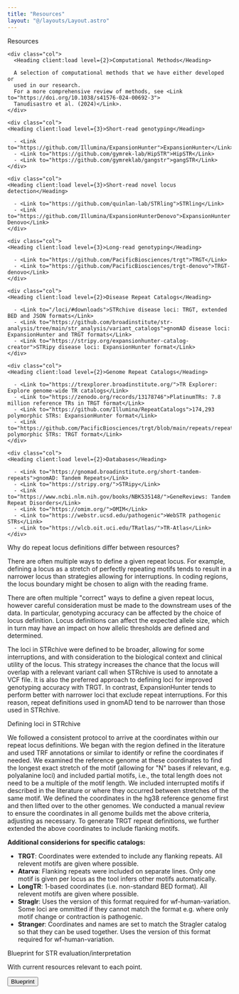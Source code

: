 ```yaml
---
title: "Resources"
layout: "@/layouts/Layout.astro"
---
```



<section>

<Heading client:load level={1}>
  Resources
</Heading>

</section>

<section>
  <div class={styles.grid}>

    <div class="col">
      <Heading client:load level={2}>Computational Methods</Heading>

      A selection of computational methods that we have either developed or
      used in our research.
      For a more comprehensive review of methods, see <Link to="https://doi.org/10.1038/s41576-024-00692-3">
      Tanudisastro et al. (2024)</Link>.
    </div>

    <div class="col">
    <Heading client:load level={3}>Short-read genotyping</Heading>

      - <Link to="https://github.com/Illumina/ExpansionHunter">ExpansionHunter</Link>
      - <Link to="https://github.com/gymrek-lab/HipSTR">HipSTR</Link>
      - <Link to="https://github.com/gymreklab/gangstr">gangSTR</Link>
    </div>

    <div class="col">
    <Heading client:load level={3}>Short-read novel locus detection</Heading>

      - <Link to="https://github.com/quinlan-lab/STRling">STRling</Link>
      - <Link to="https://github.com/Illumina/ExpansionHunterDenovo">ExpansionHunter Denovo</Link>
    </div>

    <div class="col">
    <Heading client:load level={3}>Long-read genotyping</Heading>

      - <Link to="https://github.com/PacificBiosciences/trgt">TRGT</Link>
      - <Link to="https://github.com/PacificBiosciences/trgt-denovo">TRGT-denovo</Link>
    </div>

  </div>
</section>

<section>
  <div class={styles.grid}>

    <div class="col">
    <Heading client:load level={2}>Disease Repeat Catalogs</Heading>

      - <Link to="/loci/#downloads">STRchive disease loci: TRGT, extended BED and JSON formats</Link>
      - <Link to="https://github.com/broadinstitute/str-analysis/tree/main/str_analysis/variant_catalogs">gnomAD disease loci: ExpansionHunter and TRGT formats</Link>
      - <Link to="https://stripy.org/expansionhunter-catalog-creator">STRipy disease loci: ExpansionHunter format</Link>
    </div>

    <div class="col">
    <Heading client:load level={2}>Genome Repeat Catalogs</Heading>

      - <Link to="https://trexplorer.broadinstitute.org/">TR Explorer: Explore genome-wide TR catalogs</Link>
      - <Link to="https://zenodo.org/records/13178746">PlatinumTRs: 7.8 million reference TRs in TRGT format</Link>
      - <Link to="https://github.com/Illumina/RepeatCatalogs">174,293 polymorphic STRs: ExpansionHunter format</Link>
      - <Link to="https://github.com/PacificBiosciences/trgt/blob/main/repeats/repeat_catalog.hg38.bed">174,293 polymorphic STRs: TRGT format</Link>
    </div>

    <div class="col">
    <Heading client:load level={2}>Databases</Heading>

      - <Link to="https://gnomad.broadinstitute.org/short-tandem-repeats">gnomAD: Tandem Repeats</Link>
      - <Link to="https://stripy.org/">STRipy</Link>
      - <Link to="https://www.ncbi.nlm.nih.gov/books/NBK535148/">GeneReviews: Tandem Repeat Disorders</Link>
      - <Link to="https://omim.org/">OMIM</Link>
      - <Link to="https://webstr.ucsd.edu/pathogenic">WebSTR pathogenic STRs</Link>
      - <Link to="https://wlcb.oit.uci.edu/TRatlas/">TR-Atlas</Link>
    </div>

  </div>
</section>

<section>

<Heading client:load level={3}>
  Why do repeat locus definitions differ between resources?
</Heading>

There are often multiple ways to define a given repeat locus.
For example, defining a locus as a stretch of perfectly repeating motifs tends to result in a narrower locus than strategies allowing for interruptions.
In coding regions, the locus boundary might be chosen to align with the reading frame.

There are often multiple "correct" ways to define a given repeat locus, however careful consideration must be made to the downstream uses of the data.
In particular, genotyping accuracy can be affected by the choice of locus definition. Locus definitions can affect the expected allele size, which in turn may have an impact on how allelic thresholds are defined and determined.

The loci in STRchive were defined to be broader, allowing for some interruptions, and with consideration to the biological context and clinical utility of the locus.
This strategy increases the chance that the locus will overlap with a relevant variant call when STRchive is used to annotate a VCF file.
It is also the preferred approach to defining loci for improved genotyping accuracy with <Link to="https://github.com/PacificBiosciences/trgt">TRGT</Link>.
In contrast, <Link to="https://github.com/Illumina/ExpansionHunter">ExpansionHunter</Link> tends to perform better with narrower loci that exclude repeat interruptions.
For this reason, repeat definitions used in <Link to="https://gnomad.broadinstitute.org/short-tandem-repeats">gnomAD</Link> tend to be narrower than those used in STRchive.

<Heading client:load level={3}>
  Defining loci in STRchive
</Heading>

We followed a consistent protocol to arrive at the coordinates within our repeat locus definitions.
We began with the region defined in the literature and used TRF annotations or similar to identify or refine the coordinates if needed.
We examined the reference genome at these coordinates to find the longest exact stretch of the motif (allowing for "N" bases if relevant, e.g. polyalanine loci) and included partial motifs, i.e., the total length does not need to be a multiple of the motif length.
We included interrupted motifs if described in the literature or where they occurred between stretches of the same motif. We defined the coordinates in the hg38 reference genome first and then lifted over to the other genomes.
We conducted a manual review to ensure the coordinates in all genome builds met the above criteria, adjusting as necessary.
To generate TRGT repeat definitions, we further extended the above coordinates to include flanking motifs.

**Additional considerions for specific catalogs:**

- **TRGT**: Coordinates were extended to include any flanking repeats. All relevent motifs are given where possible.
- **Atarva**: Flanking repeats were included on separate lines. Only one motif is given per locus as the tool infers other motifs automatically.
- **LongTR**: 1-based coordinates (i.e. non-standard BED format). All relevent motifs are given where possible.
- **Straglr**: Uses the version of this format required for <Link to="https://github.com/epi2me-labs/wf-human-variation/">wf-human-variation</Link>. Some loci are ommitted if they cannot match the format e.g. where only motif change or contraction is pathogenic.
- **Stranger**: Coordinates and names are set to match the Stragler catalog so that they can be used together. Uses the version of this format required for <Link to="https://github.com/epi2me-labs/wf-human-variation/">wf-human-variation</Link>.

</section>

<section>

<Heading client:load level={3}>
  Blueprint for STR evaluation/interpretation
</Heading>

<p class="center">With current resources relevant to each point.</p>

<Button to="/blueprint.html" design="bubble" newTab>
  <FaCompassDrafting />
  <span>Blueprint</span>
</Button>

</section>
